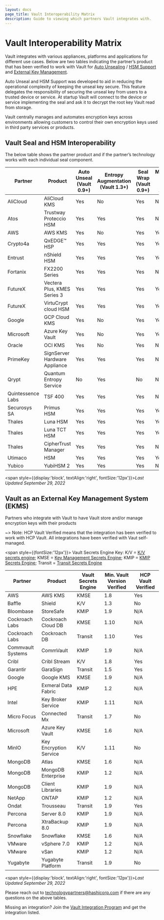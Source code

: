 ---
layout: docs
page_title: Vault Interoperability Matrix
description: Guide to viewing which partners Vault integrates with.
---

# Vault Interoperability Matrix

Vault integrates with various appliances, platforms and applications for different use cases. Below are two tables indicating the partner’s product that has been verified to work with Vault for [Auto Unsealing](/docs/concepts/seal#auto-unseal) / [HSM Support](/docs/enterprise/hsm) and [External Key Management](/use-cases/key-management).

Auto Unseal and HSM Support was developed to aid in reducing the operational complexity of keeping the unseal key secure. This feature delegates the responsibility of securing the unseal key from users to a trusted device or service. At startup Vault will connect to the device or service implementing the seal and ask it to decrypt the root key Vault read from storage.

Vault centrally manages and automates encryption keys across environments allowing customers to control their own encryption keys used in third party services or products.

## Vault Seal and HSM Interoperability

The below table shows the partner product and if the partner’s technology works with each individual seal component.

| Partner           | Product                                | Auto Unseal <br/> (Vault 0.9+)  | Entropy Augmentation <br/>(Vault 1.3+) | Seal Wrap  <br/>(Vault 0.9+)   | Managed Keys  <br/> (Vault 1.10+) | Min. Vault Version Verified |
| ----------------- | -------------------------------------- | ------------ | -------------------- | ------------ |-------------- | --------------------------- |
| AliCloud          | AliCloud KMS                           | Yes          | No                   | Yes          | No            | 0.11.2                      |
| Atos              | Trustway Proteccio HSM                 | Yes          | Yes                  | Yes          | No            | 1.9                         |
| AWS               | AWS KMS                                | Yes          | No                   | Yes          | Yes           | 0.9                         |
| Crypto4a          | QxEDGE™️ HSP                            | Yes          | Yes                  | Yes          | Yes           | 1.9                         |
| Entrust           | nShield HSM                            | Yes          | Yes                  | Yes          | Yes           | 1.3                         |
| Fortanix          | FX2200 Series                          | Yes          | Yes                  | Yes          | No            | 0.10                        |
| FutureX           | Vectera Plus, KMES Series 3            | Yes          | Yes                  | Yes          | Yes           | 1.5                         |
| FutureX           | VirtuCrypt cloud HSM                   | Yes          | Yes                  | Yes          | Yes           | 1.5                         |
| Google            | GCP Cloud KMS                          | Yes          | No                   | Yes          | Yes           | 0.9                         |
| Microsoft         | Azure Key Vault                        | Yes          | No                   | Yes          | Yes           | 0.10.2                      |
| Oracle            | OCI KMS                                | Yes          | No                   | Yes          | No            | 1.2.3                       |
| PrimeKey          | SignServer Hardware Appliance          | Yes          | Yes                  | Yes          | No            | 1.6                         |
| Qrypt             | Quantum Entropy Service                | No           | Yes                  | No           | No            | 1.11                        |
| Quintessence Labs  | TSF  400                               | Yes          | Yes                  | Yes          | No            | 1.4                         |
| Securosys SA      | Primus HSM                             | Yes          | Yes                  | Yes          | Yes           | 1.7                         |
| Thales            | Luna HSM                               | Yes          | Yes                  | Yes          | Yes           | 1.4                         |
| Thales            | Luna TCT HSM                           | Yes          | Yes                  | Yes          | Yes           | 1.4                         |   
| Thales            | CipherTrust Manager                    | Yes          | Yes                  | Yes          | No            | 1.7                         |
| Utimaco           | HSM                                    | Yes          | Yes                  | Yes          | Yes           | 1.4                         |
| Yubico            | YubiHSM 2                              | Yes          | Yes                  | Yes          | No            | 1.5                         |
<span style={{display:'block', textAlign:'right', fontSize:'12px'}}><em>Last Updated September 29, 2022</em></span>

## Vault as an External Key Management System (EKMS)

Partners who integrate with Vault to have Vault store and/or manage encryption keys with their products

~> Note: HCP Vault Verified means that the integration has been verified to work with HCP Vault. All integrations have been verified with Vaut self-managed.

<span style={{fontSize:'12px'}}>
Vault Secrets Engine Key: K/V = <a href="/docs/secrets/kv">K/V secrets engine</a>; KMSE = <a href="/docs/secrets/key-management">Key Management Secrets Engine</a>; KMIP = <a href="/docs/secrets/kmip">KMIP Secrets Engine</a>; Transit = <a href="/docs/secrets/transit">Transit Secrets Engine</a>
</span>

| Partner           | Product                | Vault Secrets Engine | Min. Vault Version Verified | HCP Vault Verified |
| ----------------- | ---------------------- | -------------------- | --------------------------- | ------------------- |
| AWS               | AWS KMS                | KMSE                 | 1.8                         | Yes                 |
| Baffle            | Shield                 | K/V                  | 1.3                         | No                  |
| Bloombase         | StoreSafe              | KMIP                 | 1.9                         | N/A                 |
| Cockroach Labs    | Cockroach Cloud DB     | KMSE                 | 1.10                        | N/A                 |
| Cockroach Labs    | Cockroach DB           | Transit              | 1.10                        | Yes                 |
| Commvault Systems | CommVault              | KMIP                 | 1.9                         | N/A                 |
| Cribl             | Cribl Stream           | K/V                  | 1.8                         | Yes                 |
| Garantir          | GaraSign               | Transit              | 1.5                         | Yes                 |
| Google            | Google KMS             | KMSE                 | 1.9                         | N/A                 |
| HPE               | Exmeral Data Fabric    | KMIP                 | 1.2                         | N/A                 |
| Intel             | Key Broker Service     | KMIP                 | 1.11                        | N/A                 |
| Micro Focus       | Connected Mx           | Transit              | 1.7                         | No                  |
| Microsoft         | Azure Key Vault        | KMSE                 | 1.6                         | N/A                 |
| MinIO             | Key Encryption Service | K/V                  | 1.11                        | No                  |
| MongoDB           | Atlas                  | KMSE                 | 1.6                         | N/A                 |
| MongoDB           | MongoDB Enterprise     | KMIP                 | 1.2                         | N/A                 |
| MongoDB           | Client Libraries       | KMIP                 | 1.9                         | N/A                 |
| NetApp            | ONTAP                  | KMIP                 | 1.2                         | N/A                 |
| Ondat             | Trousseau              | Transit              | 1.9                         | Yes                 |
| Percona           | Server 8.0             | KMIP                 | 1.9                         | N/A                 |
| Percona           | XtraBackup 8.0         | KMIP                 | 1.9                         | N/A                 |
| Snowflake         | Snowflake              | KMSE                 | 1.6                         | N/A                 |
| VMware            | vSphere 7.0            | KMIP                 | 1.2                         | N/A                 |
| VMware            | vSan                   | KMIP                 | 1.2                         | N/A                 |
| Yugabyte          | Yugabyte Platform      | Transit              | 1.9                         | No                  |
<span style={{display:'block', textAlign:'right', fontSize:'12px'}}><em>Last Updated September 29, 2022</em></span>

Please reach out to [technologypartners@hashicorp.com](mailto:technologypartners@hashicorp.com) if there are any questions on the above tables. 

Missing an integration? Join the [Vault Integration Program](/docs/partnerships) and get the integration listed.